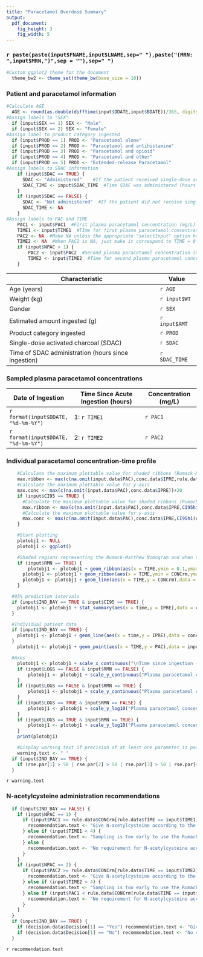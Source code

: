 ```yaml
---
title: "Paracetamol Overdose Summary"
output:
  pdf_document:
    fig_height: 3
    fig_width: 5
---
```


### `r paste(paste(input$FNAME,input$LNAME,sep=" "),paste("(MRN: ",input$MRN,")",sep = ""),sep=" ")`

```r
#Custom ggplot2 theme for the document
  theme_bw2 <- theme_set(theme_bw(base_size = 10))
```

### Patient and paracetamol information

``` r
#Calculate AGE
  AGE <- round(as.double(difftime(input$DDATE,input$BDATE))/365, digits = 1)
#Assign labels to "SEX"
  if (input$SEX == 1) SEX <- "Male"
  if (input$SEX == 2) SEX <- "Female"
#Assign label to product category ingested
  if (input$PROD == 1) PROD <- "Paracetamol alone"
  if (input$PROD == 2) PROD <- "Paracetamol and antihistamine"
  if (input$PROD == 3) PROD <- "Paracetamol and opioid"
  if (input$PROD == 4) PROD <- "Paracetamol and other"
  if (input$PROD == 5) PROD <- "Extended-release Paracetamol"
#Assign labels to SDAC information
	if (input$SDAC == TRUE) {
	  SDAC <- "Administered"	#If the patient received single-dose activated charcoal then SDAC = 1
	  SDAC_TIME <- input$SDAC_TIME  #Time SDAC was administered (hours since ingestion)
	}
	if (input$SDAC == FALSE) {
	  SDAC <- "Not administered"  #If the patient did not receive single-dose activated charcoal, then SDAC = 0
	  SDAC_TIME <- NA
	}
#Assign labels to PAC and TIME
	PAC1 <- input$PAC1  #First plasma paracetamol concentration (mg/L)
	TIME1 <- input$TIME1  #TIme for first plasma paracetamol concentration (hours)
	PAC2 <- NA  #Make NA unless the appropriate "selectInput" option has been chosen
	TIME2 <- NA  #When PAC2 is NA, just make it correspond to TIME = 0
	if (input$NPAC > 1) {
		PAC2 <- input$PAC2  #Second plasma paracetamol concentration (mg/L)
		TIME2 <- input$TIME2  #Time for second plasma paracetamol concentration (hours)
	}
```

**Characteristic**                                  | **Value**
--------------------------------------------------- | --------------
Age (years)                                         | `r AGE`
Weight (kg)                                         | `r input$WT`
Gender                                              | `r SEX`
Estimated amount ingested (g)                       | `r input$AMT`
Product category ingested                           | `r PROD`
Single-dose activated charcoal (SDAC)               | `r SDAC`
Time of SDAC administration (hours since ingestion) | `r SDAC_TIME`


### Sampled plasma paracetamol concentrations


**Date of Ingestion** | **Time Since Acute Ingestion (hours)** | **Concentration (mg/L)**
--------------------- | -------------------------------------- | --------------------------
`r format(input$DDATE, "%d-%m-%Y")` | 1: `r TIME1`  | `r PAC1`
`r format(input$DDATE, "%d-%m-%Y")` | 2: `r TIME2`  | `r PAC2`


### Individual paracetamol concentration-time profile

``` r
	#Calculate the maximum plottable value for shaded ribbons (Rumack-Matthew Nomogram)
	max.ribbon <- max(c(na.omit(input.data$PAC),conc.data$IPRE,rule.data$CONCrm[rule.data$TIME == 4]))+20
	#Calculate the maximum plottable value for y-axis
	max.conc <- max(c(na.omit(input.data$PAC),conc.data$IPRE))+20
	if (input$CI95 == TRUE) {
	  #Calculate the maximum plottable value for shaded ribbons (Rumack-Matthew Nomogram)
	  max.ribbon <- max(c(na.omit(input.data$PAC),conc.data$IPRE,CI95hi(ci.data$IPRE),rule.data$CONCrm[rule.data$TIME == 4]))+20
	  #Calculate the maximum plottable value for y-axis
	  max.conc <- max(c(na.omit(input.data$PAC),conc.data$IPRE,CI95hi(ci.data$IPRE)))+20
	}

	#Start plotting
	plotobj1 <- NULL
	plotobj1 <- ggplot()

	#Shaded regions representing the Rumack-Matthew Nomogram and when to treat with NAC
	if (input$RMN == TRUE) {
		plotobj1 <- plotobj1 + geom_ribbon(aes(x = TIME,ymin = 0.1,ymax = CONCrm),data = rule.data[rule.data$TIME %in% TIME,],alpha = 0.3,fill = "darkgreen")  #Range between min concentration and treatment line
	  plotobj1 <- plotobj1 + geom_ribbon(aes(x = TIME,ymin = CONCrm,ymax = max.ribbon),data = rule.data[rule.data$TIME %in% TIME,],alpha = 0.3,fill = "red")  #Range between Rumack-Matthew Nomogram and max concentration
	  plotobj1 <- plotobj1 + geom_line(aes(x = TIME,y = CONCrm),data = rule.data[rule.data$TIME %in% TIME,],linetype = "dashed")  #Rumack-Matthew Nomogram
	}

  #95% prediction intervals
  if (input$IND_BAY == TRUE & input$CI95 == TRUE) {
    plotobj1 <- plotobj1 + stat_summary(aes(x = time,y = IPRE),data = ci.data,geom = "ribbon",fun.ymin = "CI95lo",fun.ymax = "CI95hi",alpha = 0.2,fill = "#3c8dbc",colour = "#3c8dbc",linetype = "dashed")
  }

  #Individual patient data
  if (input$IND_BAY == TRUE) {
  	plotobj1 <- plotobj1 + geom_line(aes(x = time,y = IPRE),data = conc.data,colour = "#3c8dbc",size = 1)  #Bayesian estimated
  }
	plotobj1 <- plotobj1 + geom_point(aes(x = TIME,y = PAC),data = input.data,size = 2)  #Observations

  #Axes
	plotobj1 <- plotobj1 + scale_x_continuous("\nTime since ingestion (hours)")
	if (input$LOGS == FALSE & input$RMN == FALSE) {
		plotobj1 <- plotobj1 + scale_y_continuous("Plasma paracetamol concentration (mg/L)\n",lim = c(0,max.conc))
	}
	if (input$LOGS == FALSE & input$RMN == TRUE) {
		plotobj1 <- plotobj1 + scale_y_continuous("Plasma paracetamol concentration (mg/L)\n",lim = c(0,max.ribbon))
	}
	if (input$LOGS == TRUE & input$RMN == FALSE) {
		plotobj1 <- plotobj1 + scale_y_log10("Plasma paracetamol concentration (mg/L)\n",lim = c(0.1,max.conc))
	}
	if (input$LOGS == TRUE & input$RMN == TRUE) {
		plotobj1 <- plotobj1 + scale_y_log10("Plasma paracetamol concentration (mg/L)\n",lim = c(0.1,max.ribbon))
	}
	print(plotobj1)

	#Display warning text if precision of at least one parameter is poor
	warning.text <- " "
  if (input$IND_BAY == TRUE) {
  	if (rse.par[1] > 50 | rse.par[2] > 50 | rse.par[3] > 50 | rse.par[4] > 50) warning.text <- "Poor precision of at least one parameter estimate (relative standard error > 50%).  Recommend examining 95% prediction intervals before making a decision."
  }
```

`r warning.text`

### N-acetylcysteine administration recommendations

``` r
  if (input$IND_BAY == FALSE) {
    if (input$NPAC == 1) {
      if (input$PAC1 >= rule.data$CONCrm[rule.data$TIME == input$TIME1]) {
        recommendation.text <- "Give N-acetylcysteine according to the Rumack-Matthew Nomogram"
      } else if (input$TIME1 < 4) {
        recommendation.text <- "Sampling is too early to use the Rumack-Matthew Nomogram"
      } else {
        recommendation.text <- "No requirement for N-acetylcysteine according to the Rumack-Matthew Nomogram"
      }
    }
    if (input$NPAC == 2) {
      if (input$PAC2 >= rule.data$CONCrm[rule.data$TIME == input$TIME2]) {
        recommendation.text <- "Give N-acetylcysteine according to the Rumack-Matthew Nomogram"
      } else if (input$TIME2 < 4) {
        recommendation.text <- "Sampling is too early to use the Rumack-Matthew Nomogram"
      } else if (input$PAC1 < rule.data$CONCrm[rule.data$TIME == input$TIME1] & input$PAC2 < rule.data$CONCrm[rule.data$TIME == input$TIME2]) {
        recommendation.text <- "No requirement for N-acetylcysteine according to the Rumack-Matthew Nomogram"
      }
    }
  }
  if (input$IND_BAY == TRUE) {
    if (decision.data$Decision[1] == "Yes") recommendation.text <- "Give N-acetylcysteine according to the Rumack-Matthew Nomogram"
    if (decision.data$Decision[1] == "No") recommendation.text <- "No requirement for N-acetylcysteine according to the Rumack-Matthew Nomogram"
  }
```
`r recommendation.text`
